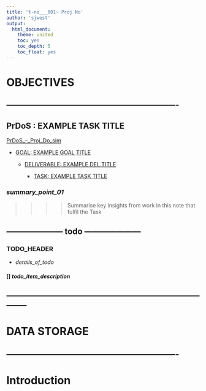 ```yaml
---
title: 't-no___001~ Proj No'
author: 'sjwest'
output:
  html_document:
    theme: united
    toc: yes
    toc_depth: 5
    toc_float: yes
---
```




# OBJECTIVES



----------------------------------------------------------------
----------------------------------------------------------------



## PrDoS : EXAMPLE TASK TITLE


[PrDoS_--_Proj_Do_sim](../../PrDoS_--_Proj_Do_sim.Rmd)


* [GOAL: EXAMPLE GOAL TITLE](../../PrDoS_--_Proj_Do_sim.Rmd#goal-example-goal-title)

    + [DELIVERABLE: EXAMPLE DEL TITLE](../../PrDoS_--_Proj_Do_sim.Rmd#deliverable-example-del-title)

        - [TASK: EXAMPLE TASK TITLE](../../PrDoS_--_Proj_Do_sim.Rmd#task-example-task-title)



### _summary_point_01_

>>>>
>>>> Summarise key insights from work in this note that fulfil the Task
>>>>



--------------------- todo ---------------------
------------------------------------------------


### TODO_HEADER


* _details_of_todo_



#### [] _todo_item_description_



--------------------------------------------------------------------------------
--------------------------------------------------------------------------------



# DATA STORAGE


----------------------------------------------------------------
----------------------------------------------------------------



# Introduction






























